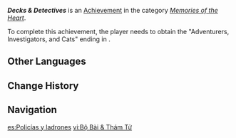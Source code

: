 {{Achievement Infobox
|id           = 84154
|order id     = 7714
|category     = Memories of the Heart
|description  = Have a peaceful tea party with Lynette after solving the smuggling case.
|requirements = Obtain the "Adventurers, Investigators, and Cats" ending in {{Quest|Closure}}.
|primogems    = 5
|tracking     = 
|hidden       = 1
|quest        = Checks & Cats
|topic        = 
}}
'''''Decks & Detectives''''' is an [[Achievement]] in the category ''[[Memories of the Heart]]''.

To complete this achievement, the player needs to obtain the "Adventurers, Investigators, and Cats" ending in {{Quest|Closure}}.
<!--
==Gameplay Notes==
*

==Trivia==
*

==Gallery==
{{Preview
|size=300px
|file=
|caption=
}}

==Video Guides==
{{EVT
|video1   = 
|caption1 = 
}}
-->
==Other Languages==
{{Other Languages
|en       = Decks & Detectives
|zhs      = DECKS & DETECTIVES
|zht      = DECKS & DETECTIVES
|ja       = Decks & Detectives
|ko       = DECKS & DETECTIVES
|es       = Policías y ladrones
|es_tl    = Cops and Robbers
|fr       = Decks & détectives
|fr_tl    = Decks & Detectives
|ru       = Колоды и детективы
|ru_tl    = Decks and Detectives
|th       = DECKS & DETECTIVES
|vi       = Bộ Bài & Thám Tử
|vi_tl    = 
|de       = DECKS & DETECTIVES
|id       = DECKS & DETECTIVES
|pt       = Decks & Detetives
|pt_tl    = 
|tr       = Desteler ve Dedektifler
|tr_tl    = 
|it       = Decks & Detectives
}}

==Change History==
{{Change History|4.5}}
<!--
==References==
{{Reflist}}
-->
==Navigation==
{{Achievement Navbox}}

[[es:Policías y ladrones]]
[[vi:Bộ Bài & Thám Tử]]